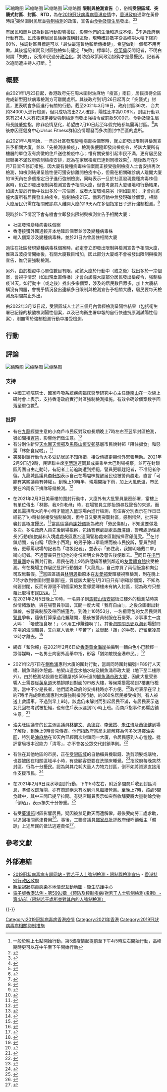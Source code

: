 {{Copypaste|time=2022-02-07T07:47:44+00:00|url=www.info.gov.hk}}
{{Wikiversity}}
[[File:DSC3172_(50873649602).jpg|缩略图]]
[[File:Police_running_in_North_Point_lockdown_area_20210128.gif|缩略图]]
[[File:People_queue_to_test_covid19_in_Lohas_Park_view_20210319.png|缩略图]]
[[File:Fu_Ying_Street_lockdown_20210419.png|缩略图]]
'''限制與檢測宣告'''（{{lang-en|Restriction-testing Declaration}}），俗稱'''受限區域'''、'''突襲式封區'''、'''封區'''、'''RTD'''，為在[[2019冠狀病毒病香港疫情|2019冠狀病毒病香港疫情]]中，[[香港特別行政區第五屆政府|香港政府]]通常在黃昏時段<ref>一般於晚上七點開始行動，第5波疫情起提前至下午4/5時左右開始行動，高峰期時更可以在中午至下午開始行動</ref>突然圍封民居並[[強制檢測公告|強制檢測]]的政策，宣告由[[食物及衛生局|食物及衛生局]]發出。<ref>{{cite news |title=香港強制封區檢測大部分確診個案不多，林鄭強調非勞民傷財 |url=https://www.bbc.com/zhongwen/trad/science-55898948 |accessdate=2021-09-16 |publisher=BBC |date=2021-02-02 |archive-date=2021-05-07 |archive-url=https://web.archive.org/web/20210507190255/https://www.bbc.com/zhongwen/trad/science-55898948 |dead-url=no }}</ref><ref>{{cite news |title=屯門柴灣土瓜灣被突襲封區　有居民不滿擾民粗口斥責林鄭 |url=https://hk.on.cc/hk/bkn/cnt/news/20210203/bkn-20210203190452060-0203_00822_001.html |accessdate=2021-09-16 |publisher=on.cc |date=2021-02-03 |archive-date=2021-07-21 |archive-url=https://web.archive.org/web/20210721012541/https://hk.on.cc/hk/bkn/cnt/news/20210203/bkn-20210203190452060-0203_00822_001.html |dead-url=no }}</ref>

有居民和商戶認為封區行動影響擾民，影響他們的生活和造成不便。<ref>{{cite news |title=香港強制封區檢測大部分確診個案不多，林鄭強調非勞民傷財 |url=https://www.bbc.com/zhongwen/trad/science-55898948 |accessdate=2021-04-09 |work=BBC News 中文 |date=2021-02-02 |archive-date=2021-05-07 |archive-url=https://web.archive.org/web/20210507190255/https://www.bbc.com/zhongwen/trad/science-55898948 |dead-url=no }}</ref>不過政府稱行動有效。民政事務局局長[[徐英偉|徐英偉]]稱封區後，現時確診數字從高峰期大幅下降約60%，強調封區目標是可以「最快最短暫地斬斷傳播鏈」，希望做到一個都不用再做。其後當記者問及封區強檢如何釐定「失敗」標準時，[[徐英偉|徐英偉]]反問記者，不明白何謂「失敗」，反指市民過分[[政治化|政治化]]，將防疫政策同政治掛鈎才是最擾民。記者再次追問遭主持人打斷。<ref>{{cite news |author1=陳淑霞 |title=封區檢測無失敗？徐英偉寸記者政治化最擾民　惟誤稱新冠病毒是菌 |url=https://www.hk01.com/社會新聞/586440/ |accessdate=2021-02-12 |work=香港01 |date=2021-02-10}}</ref>

==概要==
由2021年1月23日起，香港政府先在周末圍封油麻地「疫區」兩日，居民須待全區完成新型冠狀病毒檢測方可離開處所。其後政府到1月26日起再次「突襲式」封區，更表明會多區進行有關的行動。截至2021年3月19日，政府封區36次，<!--涉及200座大廈，-->合共約34000人進行檢測，但只成功找出22人確診，陽性比率為0.06%。封區行動以來有234人未有按規定接受強制檢測而發出強檢令或罰款5000元。食物及衞生局局長[[陳肇始|陳肇始]]指，除非疫情惡化，希望由2月10日起至年假完結都無需再封區。<ref>{{cite news |title=陳肇始指26次封區找出20人確診 料今起至新年假期不再封區 |url=https://hd.stheadline.com/news/realtime/hk/1997259/ |accessdate=2021-02-10 |work=頭條日報 |date=2021-02-10}}</ref>其後亦因應健身中心Ursus Fitness群組疫情爆發而多次圍封中西區的處所。

由2021年4月開始，一旦於社區發現變種病毒株個案時，就立即發出限制與檢測宣告予相關大廈，並以「先檢測後檢疫」，檢測後便隨即發出檢疫令，將該大廈所有樓層的單位沒有病徵的住戶送往檢疫中心；惟有關安排引起市民不滿，更有居民發起聯署不滿政府強制檢疫安排，認為在家居檢疫已達到同樣效果<ref>{{cite news |title=居民不滿政府早前強制檢疫安排　聯署收集數千人簽名 |url=https://news.now.com/home/local/player?newsId=433973 |accessdate=2021-05-07 |work=Now新聞 |date=2021-05-07 |archive-date=2021-05-09 |archive-url=https://web.archive.org/web/20210509104130/https://news.now.com/home/local/player?newsId=433973 |dead-url=no }}</ref>，隨後政府在5月7日宣佈修訂措施，因大廈有變種病毒株個案而正接受強制檢疫人士會安排再次檢測，如檢測結果呈陰性便可獲安排離開檢疫中心，但需在相關確診病人離開大廈的19天內在多個指定日子進行強制檢測，同時表示一旦於社區發現變種病毒株個案時，仍立即發出限制與檢測宣告予相關大廈，但會考慮其大廈環境和行動結果，如該大廈於行動中找出多於一宗個案，或者大廈環境惡劣（例如劏房），才會向該幢大廈所有居民發出檢疫令，強制檢疫21天。倘若行動中無發現確診個案，相關大廈居民仍需在相關確診病人離開大廈的19天內在多個指定日子進行強制檢測。<ref>{{Cite web |url=https://www.info.gov.hk/gia/general/202105/07/P2021050700769.htm |title=衞生防護中心更新涉及變異病毒株的2019冠狀病毒病確診本地個案檢疫安排 |access-date=2021-05-23 |archive-date=2021-05-08 |archive-url=https://web.archive.org/web/20210508001120/https://www.info.gov.hk/gia/general/202105/07/P2021050700769.htm |dead-url=no }}</ref>

現時於以下情況下會有機會立即發出限制與檢測宣告予相關大廈：
*社區發現變種病毒株個案
*香港接獲外國通報非本地確診個案並涉及變種病毒株
*輸入個案涉及變種病毒株，並於21日內曾居住相關大廈

過往在社區發現變種病毒株個案時，必定會立即發出限制與檢測宣告予相關大廈，惟第五波疫情開始後，有關大廈數目增加，因此部分大廈或不會被發出限制與檢測宣告，惟仍要強制檢測。

另外，由於檢疫中心單位數目有限，如該大廈於行動中（或之後）找出多於一宗個案，會視乎情況（如出現垂直傳播）才會向該幢大廈部分居民發出檢疫令，強制檢疫14天。如行動中（或之後）找出多宗個案，涉及的居民數目眾多，加上大廈結構沒有問題，會視乎情況發出連續多日限制與檢測宣告予相關大廈，居民要每天檢測及期間禁止外出。

由2022年3月12日起，受限區域人士若三個月內曾經檢測呈陽性結果（包括衞生署已記錄的核酸檢測陽性個案，以及已向衞生署申報的自行快速抗原測試陽性個案），則無需於強制檢測行動中接受檢測。

== 行動 ==
{{main|v:2019冠状病毒病疫情/香港/限制與檢測宣告#受限區域列表}}

==評論==
[[File:People_stuck_in_SSP_Standard_Charterd_ATM_centre_20210208.png|缩略图]]
[[File:Dye_hair_people_queue_in_Sham_Shui_Po_view_20210202.png|缩略图]]
[[File:Restaurant_boss_cannot_leave_20210204.png|缩略图]]
=== 支持 ===
*中國工程院院士、國家呼吸系統疾病臨床醫學研究中心主任[[鍾南山|鍾南山]]在一次線上研討會上表示，支持香港政府實行封區強制檢測措施，有效令确诊個案数字回落至單位數<ref>{{cite news |title=鍾南山：內地研打第三劑及混合疫苗冀應付變種病毒 讚香港封區 |url=https://www.hk01.com/社會新聞/601911/ |accessdate=2021-03-22 |work=香港01 |date=2021-03-20 |language=zh-HK}}</ref>。

=== 批評 ===
*有在[[九龍|九龍]]經營生意的小商戶市民反對政府長期晚上7時左右至翌早封區檢測，猶如間接[[宵禁|宵禁]]，影響他們做生意。<ref>{{cite news |title=有居於受限區域居民不滿當局事前無通知圍封行動 |url=https://news.rthk.hk/rthk/ch/component/k2/1571935-20210123.htm?archive_date=2021-01-23 |accessdate=2021-03-14 |publisher=香港電台 |date=2021-01-23 |archive-date=2021-11-14 |archive-url=https://web.archive.org/web/20211114063440/https://news.rthk.hk/rthk/ch/component/k2/1571935-20210123.htm?archive_date=2021-01-23 |dead-url=no }}</ref>
*有分別住新界[[天水圍|天水圍]][[天恒邨|天恒邨]]及[[馬鞍山|馬鞍山]][[恒安邨|恒安邨]]基層市民說封邨「阻住揾食」和怒罵「林鄭食屎啦」。<ref>{{cite news |title=馬鞍山遭圍封街坊怒罵「林鄭食屎啦」 |url=https://hk.news.yahoo.com/馬鞍山遭圍封街坊怒罵-林鄭食屎啦-171218878.html |accessdate=2021-03-14 |publisher=Now新聞台 |date=2021-02-05 |archive-date=2021-02-18 |archive-url=https://web.archive.org/web/20210218164657/https://hk.news.yahoo.com/馬鞍山遭圍封街坊怒罵-林鄭食屎啦-171218878.html |dead-url=no }}</ref>
*突襲封鎖行動令大多受訪居民不知所措，接受傳媒更顯份外緊張無助。2021年2月9日近9時，民建聯主席[[李慧琼|李慧琼]]連同其成員乘坐大巴到場視察，並可在封鎖區周圍自由走動時。有記者上前追訪遭到拒絕，警員更驅趕記者，不准記者停留。九龍城區議員[[李軒朗|李軒朗]]表示自己在場嗌咪提醒居民也被警員趕走，直言「可能有某啲議員有特權」。到晚上10時半，現場開始下雨，加上大風低溫，市民要在冷雨夜下排隊等候檢測。<ref>{{cite news |title=土瓜灣兩大廈冷雨夜下禁足強檢 李慧琼周圍行冇警理 記者追訪反被趕. |url=https://web.archive.org/web/20210209113522/https://hk.appledaily.com/breaking/20210209/PFWOSXL6VJDZFH7URXHXAFIDWQ/ |accessdate=2022-02-26 |work=蘋果日報 |date=2021-02-10}}</ref>

*在2021年2月3日美華樓的圍封行動中，大廈外有大批警員嚴密部署，當樓上有單位傳出「林鄭，我X你老母」時，在場警員立即抬頭尋找聲音的來源。而居民需排隊大約半小時才能進入籃球場內進行檢測，有住客分別表示在昨日已經花了1小時排隊接受強制檢測，但今日又要再突襲封區，感到愕然，批評突襲封區極度擾民。<ref>{{cite news |title=屯門柴灣土瓜灣被突襲封區　有居民不滿擾民粗口斥責林鄭 |url=https://hk.on.cc/hk/bkn/cnt/news/20210203/bkn-20210203190452060-0203_00822_001.html |accessdate=2021-02-04 |publisher=on.cc |date=2021-02-03 |archive-date=2021-07-21 |archive-url=https://web.archive.org/web/20210721012541/https://hk.on.cc/hk/bkn/cnt/news/20210203/bkn-20210203190452060-0203_00822_001.html |dead-url=no }}</ref>當區區議員[[謝妙儀|謝妙儀]]認為政府「勞民傷財」，不知道要做幾多次。多名政府人員先後到場視察，包括警務處副處長[[蕭澤頤|蕭澤頤]]，警務處助理處長(行動)[[陳俊燊|陳俊燊]]和入境處處長[[區嘉宏|區嘉宏]]連同警務處東區副指揮官[[邱倩雯|邱倩雯]]。<ref>{{cite news |title=柴灣興華邨居民做緊檢測突封區 嬲到爆粗：林鄭我X你老母 |url=https://hk.appledaily.com/breaking/20210203/ETGBXDDIN5GTXGTBS5KNCWFYCQ |accessdate=2021-02-03 |work=蘋果日報 |date=2021-02-03 |archive-date=2021-06-19 |archive-url=https://web.archive.org/web/20210619084630/https://hk.appledaily.com/breaking/20210203/ETGBXDDIN5GTXGTBS5KNCWFYCQ/ |dead-url=yes }}</ref>在封鎖期間，有自稱「居住小西灣」的男子除口罩吸煙而被市民投訴，警員到場後，更辱罵現場的記者為「垃圾記者」，並表示「影住我，我擺明唔戴口罩」衝向記者。不過警員只登記他的身份證明文件及警告後便離去。<ref>{{cite news |title=「我擺明唔戴口罩」口出狂言男子除罩食煙罵記者被警告 |url=https://www.facebook.com/photographicsocietyhk/videos/vb.111587046907016/327037635316351/?type=3&theater |accessdate=2021-02-04 |publisher=PSHK Media |date=2021-02-03 |archive-date=2021-11-14 |archive-url=https://web.archive.org/web/20211114063435/https://www.facebook.com/photographicsocietyhk/videos/vb.111587046907016/327037635316351/?type=3&theater |dead-url=no }}</ref>同日在[[屯門|屯門]][[豐景園|豐景園]]亦有圍封行動，居民在晚上9時許陸續落樓到鄰近的[[友愛體育館|友愛體育館]]接受檢測。有在機場工作居民批評行動猶如「大龍鳳」，自己亦買了兩個飯盒和向公司取無薪假。<ref>{{cite news |title=【武漢肺炎】屯門豐景園一座僅錄 1 確診亦封區　居民憂趕不及上班或告無薪假 |url=https://www.thestandnews.com/society/武漢肺炎-屯門豐景園一座僅錄-1-確診亦封區-居民憂趕不及上班或告無薪假/ |accessdate=2021-02-04 |publisher=立場新聞 |date=2021-02-03 |archive-date=2021-12-08 |archive-url=https://web.archive.org/web/20211208020628/https://www.thestandnews.com/society/%E6%AD%A6%E6%BC%A2%E8%82%BA%E7%82%8E-%E5%B1%AF%E9%96%80%E8%B1%90%E6%99%AF%E5%9C%92%E4%B8%80%E5%BA%A7%E5%83%85%E9%8C%84-1-%E7%A2%BA%E8%A8%BA%E4%BA%A6%E5%B0%81%E5%8D%80-%E5%B1%85%E6%B0%91%E6%86%82%E8%B6%95%E4%B8%8D%E5%8F%8A%E4%B8%8A%E7%8F%AD%E6%88%96%E5%91%8A%E7%84%A1%E8%96%AA%E5%81%87 |dead-url=no }}</ref>當區區議員[[林明恩|林明恩]]指原本在[[友愛邨|友愛邨]]愛暉樓視察檢測，到在晚上7時才收到會圍封豐景園1座，質疑該大廈在1月31日只有1宗確診個案，不知為何要封閉，反而有源頭不明個案的友愛邨愛暉樓未有納入封區，認為政府只想藉此取得市民[[DNA|DNA]]。<ref>{{cite news |title=政府3區圍封居民陸續檢測 區議員質疑封區準則欠清晰 |url=https://hd.stheadline.com/news/realtime/hk/1991805/ |accessdate=2021-02-04 |work=頭條日報 |date=2021-02-03}}</ref>
*在2021年2月5日晚上10時，一名男子到[[馬鞍山|馬鞍山]][[恆安邨|恆安邨]]恆江樓外的檢測站時突然情緒激動，與在場警員爭論，其間一度大喊「我有自由!」，之後企圖衝出封鎖線，被警員制服及帶回帳篷內。到晚上10時53分，一名揹背包的女居民與與[[警員|警員]]爭執，隨後打算穿過花叢離開，最後被警員制服在石壆旁。涉事事主一度大叫︰「唔使搵食呀！」（不用工作賺錢啊？）。其後[[海關關長|海關關長]][[鄧以海|鄧以海]]到場慰問在場的海關職員，又向眾人表示「辛苦了」並舉起「讚」的手勢，逗留至凌晨12時才離去。<ref>{{cite news |title=封元朗富來花園、恆安邨恆江樓　曾有居民圖逃離 |url=https://www.hk01.com/社會新聞/583866/ |accessdate=2021-02-06 |work=香港01 |date=2021-02-06}}</ref>

*網媒「和你報」在2021年2月6日於[[香港黃金海岸|香港黃金海岸]]拍攝到一輛白色小巴駛經一眾傳媒時，一名男士向窗外高舉中指，形容「猶如敵視全港市民。」<ref>{{cite news |title=屯門黃金海岸第9座被封 政府人員舉中指贈港 |url=https://www.facebook.com/WhatsNewsMedia/posts/206051654587628 |accessdate=2021-02-07 |publisher=和你報 |date=2021-02-06}}</ref>

*2021年2月7日在[[鰂魚涌|鰂魚涌]]惠利大廈的圍封行動，當局同時圍封編號HF89行人天橋、鰂魚涌街休憩處、柏架山道食水抽水站及鰂魚涌市政大廈（地下至二樓除外）。由於檢測站設置在距離屋苑550米遠的[[鰂魚涌市政大廈|鰂魚涌市政大廈]]，因此大批受影響人士需要從[[英皇道|英皇道]]天橋排隊到對面的市政大樓，等候乘搭電梯到7樓進行檢測，當中不少是長者，他們認為政府的安排耗時亦不方便。<ref>{{cite news |title=鰂魚涌惠利大廈疑現垂直傳播 04單位居民撤離檢疫 |url=https://www.881903.com/news/local/2378251/ |accessdate=2021-02-09 |publisher=商業電台 |archive-date=2021-11-14 |archive-url=https://web.archive.org/web/20211114063445/https://www.881903.com/news/local/2378251 |dead-url=no }}</ref>政府表示在早上約7時半完成鰂魚涌惠利大廈強制檢測行動，約860名居民接受檢測，有人被送上救護車。不過到早上9時，該處仍未解封而引起居民不滿，有居民表示送女兒回校考試被拒絕，也有住戶表示遲到2小時上班。而商戶指事件影響店舖生意。<ref>{{cite news |title=3區強檢延遲解封　居民不滿檢測緩慢　檔販憂影響生意 |url=https://hk.on.cc/hk/bkn/cnt/news/20210208/bkn-20210208083844446-0208_00822_001.html |accessdate=2021-02-08 |publisher=on.cc |date=2021-02-08 |archive-date=2021-02-08 |archive-url=https://web.archive.org/web/20210208083943/https://hk.on.cc/hk/bkn/cnt/news/20210208/bkn-20210208083844446-0208_00822_001.html |dead-url=no }}</ref>

*油尖旺區議會的民主派區議員[[林健文|林健文]]、[[余德寶|余德寶]]、[[李傲然|李傲然]]、[[朱江瑋|朱江瑋]]及[[蕭德健|蕭德健]]到場了解後，到晚上9時會見傳媒。他們指政府當局未能解釋為何多次選擇[[油尖旺|油尖旺]]，特別是[[油麻地|油麻地]]在10天內已經兩次封鎖同一大廈，令居民感到人心惶惶。批評當局根本沒能力「清零」，亦不會各公眾交代封鎖準則。<ref>{{cite news |title=油尖旺7度封區！港府8pm封旺角上海街文華閣 有居民一星期被驗足5次 |url=https://hk.appledaily.com/local/20210204/3UC4ZX33ONC4FPCD5HDON37A3M/ |accessdate=2021-02-05 |work=蘋果日報 |date=2021-02-05 |archive-date=2021-06-17 |archive-url=https://web.archive.org/web/20210617225207/https://hk.appledaily.com/local/20210204/3UC4ZX33ONC4FPCD5HDON37A3M/ |dead-url=yes }}</ref>

*有住在其他地區的市民，正在[[受限區域|受限區域]]的自動櫃員機取錢、洗剪頭髮或購物，也要被困在相關區域半小時，有些顧客更要在洗頭床睡覺。<ref>{{cite news |title=市民理髮期間遇強檢滯留髮型屋　顧客要在洗頭床睡覺 |url=https://news.rthk.hk/rthk/ch/component/k2/1573572-20210202.htm |accessdate=2021-03-14 |publisher=香港電台 |date=2021-02-02 |archive-date=2021-02-03 |archive-url=https://web.archive.org/web/20210203052446/https://news.rthk.hk/rthk/ch/component/k2/1573572-20210202.htm |dead-url=no }}</ref>指政府每晚突然封區、行為十分擾民。認為與其花耗大量人力物力封區，倒不如將資源直接用作支援市民。<ref>{{cite news |title=封區檢測丨油麻地居民批封區擾民浪費資源　「今晚返嚟再封都唔定」 |url=https://news.mingpao.com/港聞/article/20210205/s00001/1612490181251/ |accessdate=2021-03-14 |work=明報 |date=2021-02-05 |archive-date=2021-11-14 |archive-url=https://web.archive.org/web/20211114063449/https://news.mingpao.com/港聞/article/20210205/s00001/1612490181251 |dead-url=no }}</ref>

*在2021年2月9日深水埗圍封行動，下午5時左右，附近多間商戶收到封區消息，準備收舖落閘，亦有商舖稱未有收到消息繼續營業。至晚上7時，該處5間食肆中，其中三間已提早拉閘。有粥店職員表示如突然收舖要將大量剩餘食物「倒晒」，表示損失十分慘重。<ref>{{cite news |title=深水埗恒安樓禁足強檢 警員拉封鎖線跑過龍 鄧炳強打卡唔夠10分鐘走人 |url=https://hk.appledaily.com/breaking/20210208/GNBMSB7PGVA43FORXMM3QNQFOQ/ |accessdate=2021-02-10 |work=蘋果日報 |date=2021-02-08 |archive-date=2021-02-19 |archive-url=https://web.archive.org/web/20210219211404/https://hk.appledaily.com/breaking/20210208/GNBMSB7PGVA43FORXMM3QNQFOQ/ |dead-url=no }}</ref>

*有受[[葵涌邨|葵涌邨]]封區影響居民，疑因被禁足數天而遭解僱，最後要向勞工處求助，以追回相關薪津費用<ref>{{cite news|url=https://std.stheadline.com/realtime/article/1803211/|title=第5波疫情｜葵涌邨女店員被炒獲勞工處介入 麵包店願付通知金長服金|work=星島日報|date=2022-01-27|accessdate=2022-02-05}}</ref>。事後，工聯會議員[[鄧家彪|鄧家彪]]批評政府僅呼籲僱主「體諒」上述居民的做法逃避責任<ref>{{cite news|url=https://orientaldaily.on.cc/content/要聞港聞/odn-20220125-0125_00174_001/葵涌邨封兩樓--11居民被炒魷|title=葵涌邨封兩樓 11居民被炒魷|work=東方日報|date=2022-01-25|accessdate=2022-02-05|archive-date=2022-01-24|archive-url=https://web.archive.org/web/20220124211045/http://orientaldaily.on.cc/content/%E8%A6%81%E8%81%9E%E6%B8%AF%E8%81%9E/odn-20220125-0125_00174_001/%E8%91%B5%E6%B6%8C%E9%82%A8%E5%B0%81%E5%85%A9%E6%A8%93--11%E5%B1%85%E6%B0%91%E8%A2%AB%E7%82%92%E9%AD%B7|dead-url=no}}</ref>。

== 參考文獻 ==
{{reflist|25em}}

== 外部連結 ==
* [https://www.coronavirus.gov.hk/chi/compulsory-testing.html#Restriction-testing-declaration 2019冠状病毒病专题网站 - 對若干人士強制檢測 - 限制與檢測宣告] {{Wayback|url=https://www.coronavirus.gov.hk/chi/compulsory-testing.html#Restriction-testing-declaration |date=20211128111607 }} - [[香港特别行政区政府|香港特别行政区政府]]
* [https://chp-dashboard.geodata.gov.hk/nia/zh.html 新型冠狀病毒感染本地情況互動地圖]{{Wayback|url=https://chp-dashboard.geodata.gov.hk/nia/zh.html |date=20200406081948 }} - [[衞生防護中心|衞生防護中心]]
* [https://www.elegislation.gov.hk/hk/cap599J!zh-Hant-HK?INDEX_CS=N&xpid=ID_1607409430653_001 電子版香港法例 - 第599J章 《預防及控制疾病(對若干人士強制檢測)規例》 - 第4A部〈限制若干處所並對其內的人強制檢測〉]

{{-}}
{{COVID-19}}
{{2019冠状病毒病香港疫情}}
{{香港逃犯條例爭議}}

[[Category:2019冠狀病毒病香港疫情|Category:2019冠狀病毒病香港疫情]]
[[Category:2021年香港|Category:2021年香港]]
[[Category:2019冠狀病毒病相關抑制措施|Category:2019冠狀病毒病相關抑制措施]]